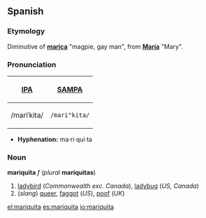 ==Spanish==
===Etymology===
Diminutive of '''[[marica]]''' "magpie, gay man", from '''[[María]]''' "Mary".

===Pronunciation===
{| border=1 cellpadding=5
! [[w:International Phonetic Alphabet|IPA]] !! [[w:SAMPA|SAMPA]]
|-
| /mariˈkita/ || <tt>/mari"kita/</tt>
|}

*'''Hyphenation:''' ma·ri·qui·ta

===Noun===
'''mariquita''' ''f'' (''plural'' '''mariquitas''')
#[[ladybird]] (''Commonwealth exc. Canada''), [[ladybug]] (''US, Canada'')
#(''slang'') [[queer]], [[faggot]] (''US''), [[poof]] (''UK'')

[[el:mariquita]]
[[es:mariquita]]
[[io:mariquita]]
